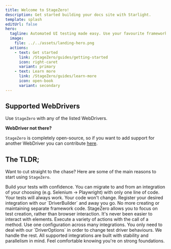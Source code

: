 ```yaml
---
title: Welcome to StageZero!
description: Get started building your docs site with Starlight.
template: splash
editUrl: false
hero:
  tagline: Automated UI testing made easy. Use your favourite framework with next to no setup!
  image:
    file: ../../assets/landing-hero.png
  actions:
    - text: Get started
      link: /StageZero/guides/getting-started
      icon: right-caret
      variant: primary
    - text: Learn more
      link: /StageZero/guides/learn-more
      icon: open-book
      variant: secondary
---
```



## Supported WebDrivers

Use `StageZero` with any of the listed WebDrivers.

<SupportedDrivers />

**WebDriver not there?**

`StageZero` is completely open-source, so if you want to add support for another WebDriver you can contribute [here](https://github.com/mitchHay/StageZero/blob/main/CONTRIBUTING.md).

## The TLDR;

Want to cut straight to the chase? Here are some of the main reasons to start using `StageZero`.

<CardGrid stagger>
	<Card title="Write tests once" icon="puzzle">
		Build your tests with confidence. You can migrate to and from an integration of your choosing (e.g. Selenium -> Playwright) with only one line of code. Your tests will always work. Your code won't change.
	</Card>
    <Card title="Minimal setup" icon="document">
        Register your desired integration with our `DriverBuilder` and away you go. No more creating or maintaining separate framework code. StageZero allows you to focus on test creation, rather than browser interaction.
    </Card>
    <Card title="Streamlined interactions" icon="random">
        It's never been easier to interact with elements. Execute a variety of actions with the call of a method.
    </Card>
    <Card title="Simple configuration" icon="setting">
        Use one configuration across many integrations. You only need to deal with our `DriverOptions` in order to change test driver behaviours. We handle the rest.
    </Card>
    <Card title="Rock solid" icon="rocket">
        All supported integrations are built with stability and parallelism in mind. Feel comfortable knowing you're on strong foundations.
    </Card>
</CardGrid>

<Footer />

<style lang='scss'>
{`
  .hero {
    img {
      border-radius: 20px;
    }
  }
`}
</style>